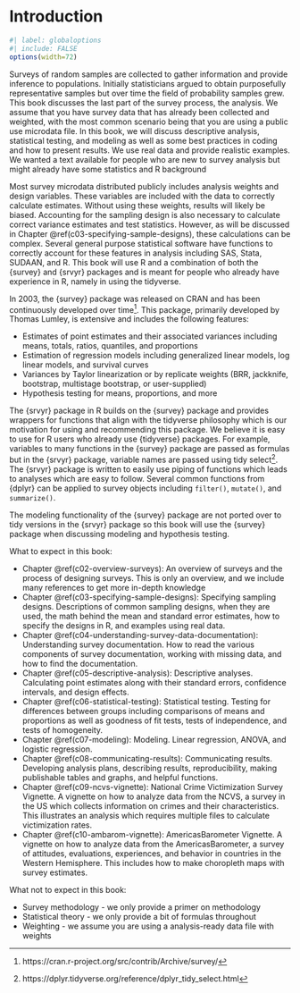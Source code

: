 \mainmatter

# Introduction {#c01-intro}

```r
#| label: globaloptions
#| include: FALSE
options(width=72)
```

Surveys of random samples are collected to gather information and provide inference to populations. Initially statisticians argued to obtain purposefully representative samples but over time the field of probability samples grew. This book discusses the last part of the survey process, the analysis. We assume that you have survey data that has already been collected and weighted, with the most common scenario being that you are using a public use microdata file. In this book, we will discuss descriptive analysis, statistical testing, and modeling as well as some best practices in coding and how to present results. We use real data and provide realistic examples. We wanted a text available for people who are new to survey analysis but might already have some statistics and R background 

Most survey microdata distributed publicly includes analysis weights and design variables. These variables are included with the data to correctly calculate estimates. Without using these weights, results will likely be biased. Accounting for the sampling design is also necessary to calculate correct variance estimates and test statistics. However, as will be discussed in Chapter \@ref(c03-specifying-sample-designs), these calculations can be complex. Several general purpose statistical software have functions to correctly account for these features in analysis including SAS, Stata, SUDAAN, and R. This book will use R and a combination of both the {survey} and {srvyr} packages and is meant for people who already have experience in R, namely in using the tidyverse.

In 2003, the {survey} package was released on CRAN and has been continuously developed over time^[https://cran.r-project.org/src/contrib/Archive/survey/]. This package, primarily developed by Thomas Lumley, is extensive and includes the following features:

- Estimates of point estimates and their associated variances including means, totals, ratios, quantiles, and proportions
- Estimation of regression models including generalized linear models, log linear models, and survival curves
- Variances by Taylor linearization or by replicate weights (BRR, jackknife, bootstrap, multistage bootstrap, or user-supplied)
- Hypothesis testing for means, proportions, and more

The {srvyr} package in R builds on the {survey} package and provides wrappers for functions that align with the tidyverse philosophy which is our motivation for using and recommending this package. We believe it is easy to use for R users who already use {tidyverse} packages. For example, variables to many functions in the {survey} package are passed as formulas but in the {srvyr} package, variable names are passed using tidy select^[https://dplyr.tidyverse.org/reference/dplyr_tidy_select.html].  The {srvyr} package is written to easily use piping of functions which leads to analyses which are easy to follow. Several common functions from {dplyr} can be applied to survey objects including `filter()`, `mutate()`, and `summarize()`. 

The modeling functionality of the {survey} package are not ported over to tidy versions in the {srvyr} package so this book will use the {survey} package when discussing modeling and hypothesis testing.

What to expect in this book:

- Chapter \@ref(c02-overview-surveys): An overview of surveys and the process of designing surveys. This is only an overview, and we include many references to get more in-depth knowledge
- Chapter \@ref(c03-specifying-sample-designs): Specifying sampling designs. Descriptions of common sampling designs, when they are used, the math behind the mean and standard error estimates, how to specify the designs in R, and examples using real data.
- Chapter \@ref(c04-understanding-survey-data-documentation): Understanding survey documentation. How to read the various components of survey documentation, working with missing data, and how to find the documentation.
- Chapter \@ref(c05-descriptive-analysis): Descriptive analyses. Calculating point estimates along with their standard errors, confidence intervals, and design effects.
- Chapter \@ref(c06-statistical-testing): Statistical testing. Testing for differences between groups including comparisons of means and proportions as well as goodness of fit tests, tests of independence, and tests of homogeneity.
- Chapter \@ref(c07-modeling): Modeling. Linear regression, ANOVA, and logistic regression.
- Chapter \@ref(c08-communicating-results): Communicating results. Developing analysis plans, describing results, reproducibility, making publishable tables and graphs, and helpful functions.
- Chapter \@ref(c09-ncvs-vignette): National Crime Victimization Survey Vignette. A vignette on how to analyze data from the NCVS, a survey in the US which collects information on crimes and their characteristics. This illustrates an analysis which requires multiple files to calculate victimization rates.
- Chapter \@ref(c10-ambarom-vignette): AmericasBarometer Vignette. A vignette on how to analyze data from the AmericasBarometer, a survey of attitudes, evaluations, experiences, and behavior in countries in the Western Hemisphere. This includes how to make choropleth maps with survey estimates.

What not to expect in this book:

- Survey methodology - we only provide a primer on methodology
- Statistical theory - we only provide a bit of formulas throughout
- Weighting - we assume you are using a analysis-ready data file with weights